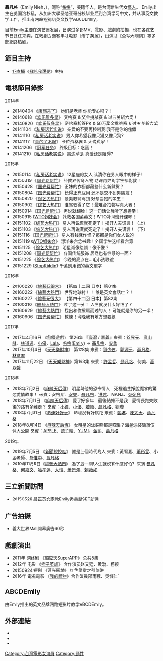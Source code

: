 {{BLP unsourced|time=2021-10-14T06:07:53+00:00}}
{{藝人
| 姓名     = 聶凡格
| 類型     = 女艺人
| 圖片     =
| 圖片尺寸 = 200px
| 圖片簡介 = 
| 原名     = 
| 外文名   = Emily Nieh
| 外文     = 
| 綽號     = [[格格|格格]]
| 其他藝名 = 
| 國籍     = {{USA}}
| 出生日期 = {{birth_date_and_age|1990|2|10}}
| 出生地點 = {{USA}}[[加利福尼亞州|加利福尼亞州]]
| 逝世日期 = 
| 逝世地點 = 
| 職業     = [[藝人|藝人]]、[[演員|演員]]、[[模特兒|模特兒]]、[[老師|老師]]
| 語言     = [[英语|英语]]、[[中華民國語|國語]]
| 教育程度 = {{USA}}[[聖地牙哥加利福尼亞大學|聖地牙哥加利福尼亞大學]]傳播系
| 音樂類型 = 
| 演奏樂器 = 
| 出道作   = 康熙來了
| 出道日期 = 2014年
| 活躍年代 = 2014年至今 
| 經紀公司 = 
| 網站     = [https://www.facebook.com/iamemilynieh Emily Nieh] [https://www.instagram.com/emilynieh]
| 相關團體 = 
| 獎項     = 
}}

'''聶凡格'''（Emily Nieh，{{bd|1990年|2月10日}}），昵称“[[格格|格格]]”，美籍华人，是台湾新生代女[[藝人|藝人]]。
Emily出生在美国洛杉矶，从加州大學圣地亚哥分校毕业后到台湾学习中文，并从事英文教学工作，推出有网路短视訊英文教学ABCDEmily。

目前Emily主要在演艺圈发展，出演过多部MV、電影、戲劇的拍摄，也在各综艺节目担任来宾。在戏剧方面客串过电影《痞子英雄》，出演过《全球大悶鍋》等多部網路热剧。

==節目主持==
*[[17直播|17直播]]《[[拜託我還要|拜託我還要]]》主持

==電視節目錄影==
;2014年
*20140404 《[[康熙来了|康熙来了]]》 她们是老师 你能专心吗？！
*20140618 《[[欢乐智多星|欢乐智多星]]》 资格赛 & 奖金挑战赛 & 过五关斩六奖！
*20140820 《[[欢乐智多星|欢乐智多星]]》 资格赛抢答PK & 50万奖金挑战赛 & 过五关斩六奖
*20141104 《[[私房话老实说|私房话老实说]]》 亲爱的不要再控制我!我不是你的傀儡
*20141110 《[[私房话老实说|私房话老实说]]》 男人你希望我像只猫又像只狗?
*20141117 《[[真的了不起|真的了不起]]》 卡位资格赛 & 大说谎家！
*20141206 《[[冠军任务|冠军任务]]》 终极目标：吃蛋！
*20141210 《[[私房话老实说|私房话老实说]]》 窝边草是 真爱还是阻碍?

;2015年
*20150114 《[[私房话老实说|私房话老实说]]》 12星座的女人 认清你在男人眼中的样子!
*20150319 《[[国光帮帮忙|国光帮帮忙]]》 补教界传奇人物 功课再烂的学生都能救！
*20150428 《[[国光帮帮忙|国光帮帮忙]]》 正妹的衣橱都藏些什么新鲜货？
*20150804 《[[国光帮帮忙|国光帮帮忙]]》 长得正有屁用 还不是交不到男朋友！
*20150820 《[[综艺大热门|综艺大热门]]》 最美教师驾到 好想当她的学生！
*20150902 《[[综艺大热门|综艺大热门]]》 谁驾驭得了它！最难合拍物写真大赛！
*20150914 《[[国光帮帮忙|国光帮帮忙]]》 再说就翻脸！这一句话让我听了想握拳！
*20150915 《[[WTO姐妹会|WTO姐妹会]]》 抢救各国菜英文！WTO补习班开课啰！
*20151102 《[[综艺大热门|综艺大热门]]》 男人再说谎就死定了！揭开人夫谎言！（上）
*20151103 《[[综艺大热门|综艺大热门]]》 男人再说谎就死定了！揭开人夫谎言！（下）
*20151116 《[[国光帮帮忙|国光帮帮忙]]》 男人有钱就作怪？那都是你们女人说的
*20151119 《[[WTO姐妹会|WTO姐妹会]]》 漂洋来台念书趣！外国学生这样看台湾
*20151125 《[[综艺大热门|综艺大热门]]》 明星肖像绘颜！像不像？
*20151208 《[[国光帮帮忙|国光帮帮忙]]》 各国传统服饰 居然也有性感的一面？
*20151225 《[[综艺大热门|综艺大热门]]》 今晚的亮点在…毛小孩联谊
*20151229 《[[StopKiddin|StopKiddin]]》 千萬別用錯的英文單字

;2016年
*20160220 《[[綜藝玩很大|綜藝玩很大]]》 【第四十二回 日本】第81集
*20160222 《[[綜藝大熱門|綜藝大熱門]]》   世界地球村！！ 誰是英文會話亡？！
*20160227 《[[綜藝玩很大|綜藝玩很大]]》 【第四十二回 日本】第82集
*20160310 《[[綜藝大熱門|綜藝大熱門]]》   过了这一关！ 人生就没什么好怕了？ 
*20160629 《[[綜藝大熱門|綜藝大熱門]]》   找出和你擦肩而过的人！ 可能就是你的另一半！
*20160906 《[[国光帮帮忙|国光帮帮忙]]》  教練！今晚我有地方想要練

;2017年
*2017年4月16日  《[[飢餓遊戲_(電視節目)|飢餓遊戲]]》 第26集 『[[臺灣|臺灣]] / [[嘉義|嘉義]]』來賓：[[徐展元|徐展元]]、[[高山峰|高山峰]]、[[林道遠|林道遠]]、[[小優|小優]]、[[Lala|Lala]]、[[格格|格格]]([[Emily|Emily]]) ⇒ [[聶凡格|聶凡格]]、[[安喬|安喬]]
*2017年10月4日  《[[天天樂財神|天天樂財神]]》 第128集 來賓：[[賀少俠|賀少俠]]、[[郭源元|郭源元]]、[[聶凡格|聶凡格]]、[[林韋君|林韋君]]  
*2017年11月22日  《[[天天樂財神|天天樂財神]]》第163集 來賓：[[許孟哲|許孟哲]]、[[聶凡格|聶凡格]]、何美、[[高以馨|高以馨]]

;2018年
*2018年7月2日 《[[麻辣天后傳|麻辣天后傳]]》 明星與他的恐怖情人　死裡逃生掙脫魔掌的驚恐愛情故事！ 來賓：安格斯、[[安妮|安妮]]、[[聶凡格|聶凡格]]、[[洪蓉|洪蓉]]、MANZ、[[宛宛兒|宛宛兒]]
*2018年7月11日 《[[麻辣天后傳|麻辣天后傳]]》 愛了好多年　最後結婚不是我　愛情長跑失敗後的路有多難走？ 來賓：[[小鐘|小鐘]]、[[小優|小優]]、[[若綺|若綺]]、[[聶凡格|聶凡格]]、劉璇
*2018年7月31日 《[[命運好好玩|命運好好玩]]》 命理沒有好桃花 來賓：[[裴琳|裴琳]]、[[陳大天|陳大天]]、[[聶凡格|聶凡格]]
*2018年8月14日 《[[麻辣天后傳|麻辣天后傳]]》 女明星的泳裝照都是照騙？海邊泳裝騙讚伎倆大公開 來賓：[[黃暐婷|APPLE]]、[[詹子晴|詹子晴]]、[[YUMI|YUMI]]、[[金妮|金妮]]、[[聶凡格|聶凡格]]

;2019年
*2019年7月5日 《[[新聞挖挖哇|新聞挖挖哇]]》 誰是上個時代的人 來賓：黃宥嘉、[[蕭彤雯|蕭彤雯]]、小孟老師、[[詹惟中|詹惟中]]、[[聶凡格|聶凡格]]
*2019年11月5日《[[綜藝大熱門|綜藝大熱門]]》 過了這一關!人生就沒有什麼好怕?  來賓:[[聶凡格|聶凡格]]、[[何嘉文|何嘉文]]、[[哈孝遠|哈孝遠]]、[[大愷|大愷]]、[[蕭景鴻|蕭景鴻]]、[[賴薇如|賴薇如]]

==三立新聞訪問==
*20150528 最正英文家教Emily秀美腿SET新闻 

==广告拍摄==
*義大世界Mall開幕廣告60秒

==戲劇演出==
*2011年 网络剧 《[[超应天SuperAPP|超应天SuperAPP]]》 总共5集
*2012年  电影  《[[痞子英雄|痞子英雄]]》 合作演员赵又廷、黄渤、杨颖
*20150924 短剧  《[[莒光园地|莒光园地]]》 红色警觉之引陷阱
*2016年 電視電影 《[[我的禮物|我的禮物]]》合作演員邵雨葳、吳慷仁`

==ABCDEmily==
由Emily推出的英文品牌网路短影片教学ABCDEmily。

==外部連結==
*{{Facebook|iamemilynieh|Emily Nieh 聶凡格}}
*{{Sinaweibo|niehemily|EmilyNieh}}
*{{Instagram|emilynieh|@emilynieh}}

[[Category:台灣電影女演員|Category:台灣電影女演員]]
[[Category:聶姓|Category:聶姓]]